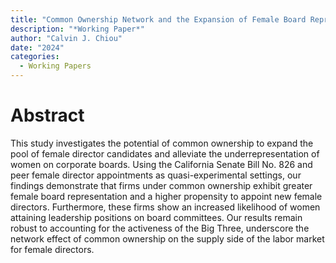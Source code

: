 ```yaml
---
title: "Common Ownership Network and the Expansion of Female Board Representation"
description: "*Working Paper*"
author: "Calvin J. Chiou"
date: "2024"
categories:
  - Working Papers
---
```


# Abstract

This study investigates the potential of common ownership to expand the pool of female director candidates and alleviate the underrepresentation of women on corporate boards. Using the California Senate Bill No. 826 and peer female director appointments as quasi-experimental settings, our findings demonstrate that firms under common ownership exhibit greater female board representation and a higher propensity to appoint new female directors. Furthermore, these firms show an increased likelihood of women attaining leadership positions on board committees. Our results remain robust to accounting for the activeness of the Big Three, underscore the network effect of common ownership on the supply side of the labor market for female directors.
